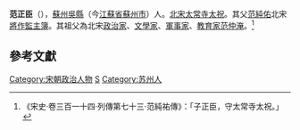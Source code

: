 '''范正臣'''（{{bd|？||？|catIdx=F}}），[[蘇州|蘇州]][[吳縣|吳縣]]（今[[江蘇省|江蘇省]][[蘇州市|蘇州市]]）人。[[北宋|北宋]][[太常寺|太常寺]][[太祝|太祝]]。其父[[范純佑|范純佑]]北宋[[將作監|將作監]][[主簿|主簿]]。其祖父為北宋[[政治家|政治家]]、[[文學家|文學家]]、[[軍事家|軍事家]]、[[教育家|教育家]][[范仲淹|范仲淹]]。<ref>《宋史‧卷三百一十四‧列傳第七十三‧范純祐傳》：「子正臣，守太常寺太祝。」</ref>

==參考文獻==
{{wikisource|宋史/卷314}}
{{Reflist}}

{{宋朝人物小作品}}
{{DEFAULTSORT:Fan范}}
[[Category:宋朝政治人物|Category:宋朝政治人物]]
[[Category:范姓|S]]
[[Category:苏州人|Category:苏州人]]